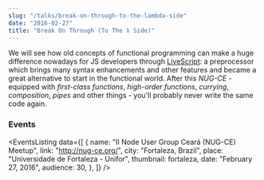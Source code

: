 ```yaml
---
slug: "/talks/break-on-through-to-the-lambda-side"
date: "2016-02-27"
title: "Break On Through (To The λ Side)"
---
```




We will see how old concepts of functional programming can make a huge difference nowadays for JS developers through [LiveScript](http://livescript.net/): a preprocessor which brings many syntax enhancements and other features and became a great alternative to start in the functional world. After this _NUG-CE_ - equipped with _first-class functions_, _high-order functions_, _currying_, _composition_, _pipes_ and other things - you'll probably never write the same code again.

### Events

<EventsListing
  data={[
    {
      name: "II Node User Group Ceará (NUG-CE) Meetup",
      link: "http://nug-ce.org/",
      city: "Fortaleza, Brazil",
      place: "Universidade de Fortaleza - Unifor",
      thumbnail: fortaleza,
      date: "February 27, 2016",
      audience: 30,
    },
  ]}
/>
